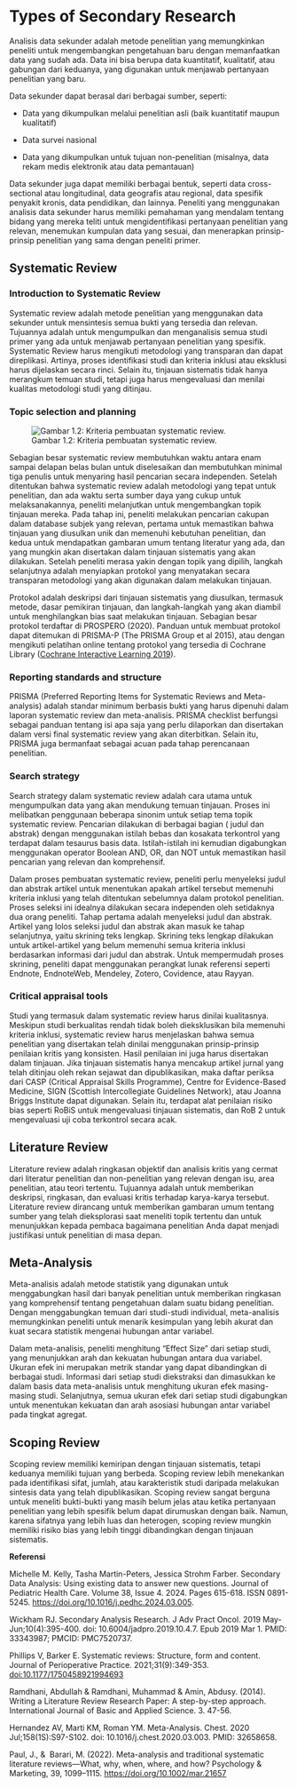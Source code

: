 # Types of Secondary Research

Analisis data sekunder adalah metode penelitian yang memungkinkan peneliti untuk mengembangkan pengetahuan baru dengan memanfaatkan data yang sudah ada. Data ini bisa berupa data kuantitatif, kualitatif, atau gabungan dari keduanya, yang digunakan untuk menjawab pertanyaan penelitian yang baru.

Data sekunder dapat berasal dari berbagai sumber, seperti:

-   Data yang dikumpulkan melalui penelitian asli (baik kuantitatif maupun kualitatif)

-   Data survei nasional

-   Data yang dikumpulkan untuk tujuan non-penelitian (misalnya, data rekam medis elektronik atau data pemantauan)

Data sekunder juga dapat memiliki berbagai bentuk, seperti data cross-sectional atau longitudinal, data geografis atau regional, data spesifik penyakit kronis, data pendidikan, dan lainnya. Peneliti yang menggunakan analisis data sekunder harus memiliki pemahaman yang mendalam tentang bidang yang mereka teliti untuk mengidentifikasi pertanyaan penelitian yang relevan, menemukan kumpulan data yang sesuai, dan menerapkan prinsip-prinsip penelitian yang sama dengan peneliti primer.

## Systematic Review

### Introduction to Systematic Review

Systematic review adalah metode penelitian yang menggunakan data sekunder untuk mensintesis semua bukti yang tersedia dan relevan. Tujuannya adalah untuk mengumpulkan dan menganalisis semua studi primer yang ada untuk menjawab pertanyaan penelitian yang spesifik. Systematic Review harus mengikuti metodologi yang transparan dan dapat direplikasi. Artinya, proses identifikasi studi dan kriteria inklusi atau eksklusi harus dijelaskan secara rinci. Selain itu, tinjauan sistematis tidak hanya merangkum temuan studi, tetapi juga harus mengevaluasi dan menilai kualitas metodologi studi yang ditinjau.

### Topic selection and planning

![Gambar 1.2: Kriteria pembuatan systematic review.](images/Picture1-02.png)

Sebagian besar systematic review membutuhkan waktu antara enam sampai delapan belas bulan untuk diselesaikan dan membutuhkan minimal tiga penulis untuk menyaring hasil pencarian secara independen. Setelah ditentukan bahwa systematic review adalah metodologi yang tepat untuk penelitian, dan ada waktu serta sumber daya yang cukup untuk melaksanakannya, peneliti melanjutkan untuk mengembangkan topik tinjauan mereka. Pada tahap ini, peneliti melakukan pencarian cakupan dalam database subjek yang relevan, pertama untuk memastikan bahwa tinjauan yang diusulkan unik dan memenuhi kebutuhan penelitian, dan kedua untuk mendapatkan gambaran umum tentang literatur yang ada, dan yang mungkin akan disertakan dalam tinjauan sistematis yang akan dilakukan. Setelah peneliti merasa yakin dengan topik yang dipilih, langkah selanjutnya adalah menyiapkan protokol yang menyatakan secara transparan metodologi yang akan digunakan dalam melakukan tinjauan.

Protokol adalah deskripsi dari tinjauan sistematis yang diusulkan, termasuk metode, dasar pemikiran tinjauan, dan langkah-langkah yang akan diambil untuk menghilangkan bias saat melakukan tinjauan. Sebagian besar protokol terdaftar di PROSPERO (2020). Panduan untuk membuat protokol dapat ditemukan di PRISMA-P (The PRISMA Group et al 2015), atau dengan mengikuti pelatihan online tentang protokol yang tersedia di Cochrane Library ([Cochrane Interactive Learning 2019](https://training.cochrane.org/interactivelearning/module-2-writing-review-protocol)).

### Reporting standards and structure

PRISMA (Preferred Reporting Items for Systematic Reviews and Meta-analysis) adalah standar minimum berbasis bukti yang harus dipenuhi dalam laporan systematic review dan meta-analisis. PRISMA checklist berfungsi sebagai panduan tentang isi apa saja yang perlu dilaporkan dan disertakan dalam versi final systematic review yang akan diterbitkan. Selain itu, PRISMA juga bermanfaat sebagai acuan pada tahap perencanaan penelitian.

### Search strategy

Search strategy dalam systematic review adalah cara utama untuk mengumpulkan data yang akan mendukung temuan tinjauan. Proses ini melibatkan penggunaan beberapa sinonim untuk setiap tema topik systematic review. Pencarian dilakukan di berbagai bagian ( judul dan abstrak) dengan menggunakan istilah bebas dan kosakata terkontrol yang terdapat dalam tesaurus basis data. Istilah-istilah ini kemudian digabungkan menggunakan operator Boolean AND, OR, dan NOT untuk memastikan hasil pencarian yang relevan dan komprehensif.

Dalam proses pembuatan systematic review, peneliti perlu menyeleksi judul dan abstrak artikel untuk menentukan apakah artikel tersebut memenuhi kriteria inklusi yang telah ditentukan sebelumnya dalam protokol penelitian. Proses seleksi ini idealnya dilakukan secara independen oleh setidaknya dua orang peneliti. Tahap pertama adalah menyeleksi judul dan abstrak. Artikel yang lolos seleksi judul dan abstrak akan masuk ke tahap selanjutnya, yaitu skrining teks lengkap. Skrining teks lengkap dilakukan untuk artikel-artikel yang belum memenuhi semua kriteria inklusi berdasarkan informasi dari judul dan abstrak. Untuk mempermudah proses skrining, peneliti dapat menggunakan perangkat lunak referensi seperti Endnote, EndnoteWeb, Mendeley, Zotero, Covidence, atau Rayyan.

### Critical appraisal tools

Studi yang termasuk dalam systematic review harus dinilai kualitasnya. Meskipun studi berkualitas rendah tidak boleh dieksklusikan bila memenuhi kriteria inklusi, systematic review harus menjelaskan bahwa semua penelitian yang disertakan telah dinilai menggunakan prinsip-prinsip penilaian kritis yang konsisten. Hasil penilaian ini juga harus disertakan dalam tinjauan. Jika tinjauan sistematis hanya mencakup artikel jurnal yang telah ditinjau oleh rekan sejawat dan dipublikasikan, maka daftar periksa dari CASP (Critical Appraisal Skills Programme), Centre for Evidence-Based Medicine, SIGN (Scottish Intercollegiate Guidelines Network), atau Joanna Briggs Institute dapat digunakan. Selain itu, terdapat alat penilaian risiko bias seperti RoBiS untuk mengevaluasi tinjauan sistematis, dan RoB 2 untuk mengevaluasi uji coba terkontrol secara acak.


## Literature Review

Literature review adalah ringkasan objektif dan analisis kritis yang cermat dari literatur penelitian dan non-penelitian yang relevan dengan isu, area penelitian, atau teori tertentu. Tujuannya adalah untuk memberikan deskripsi, ringkasan, dan evaluasi kritis terhadap karya-karya tersebut. Literature review dirancang untuk memberikan gambaran umum tentang sumber yang telah dieksplorasi saat meneliti topik tertentu dan untuk menunjukkan kepada pembaca bagaimana penelitian Anda dapat menjadi  justifikasi untuk penelitian di masa depan.


## Meta-Analysis

Meta-analisis adalah metode statistik yang digunakan untuk menggabungkan hasil dari banyak penelitian untuk memberikan ringkasan yang komprehensif tentang pengetahuan dalam suatu bidang penelitian. Dengan menggabungkan temuan dari studi-studi individual, meta-analisis memungkinkan peneliti untuk menarik kesimpulan yang lebih akurat dan kuat secara statistik mengenai hubungan antar variabel.

Dalam meta-analisis, peneliti menghitung "Effect Size" dari setiap studi, yang menunjukkan arah dan kekuatan hubungan antara dua variabel. Ukuran efek ini merupakan metrik standar yang dapat dibandingkan di berbagai studi. Informasi dari setiap studi diekstraksi dan dimasukkan ke dalam basis data meta-analisis untuk menghitung ukuran efek masing-masing studi. Selanjutnya, semua ukuran efek dari setiap studi digabungkan untuk menentukan kekuatan dan arah asosiasi hubungan antar variabel pada tingkat agregat.


## Scoping Review

Scoping review memiliki kemiripan dengan tinjauan sistematis, tetapi keduanya memiliki tujuan yang berbeda. Scoping review lebih menekankan pada identifikasi sifat, jumlah, atau karakteristik studi daripada melakukan sintesis data yang telah dipublikasikan. Scoping review sangat berguna untuk meneliti bukti-bukti yang masih belum jelas atau ketika pertanyaan penelitian yang lebih spesifik belum dapat dirumuskan dengan baik. Namun, karena sifatnya yang lebih luas dan heterogen, scoping review mungkin memiliki risiko bias yang lebih tinggi dibandingkan dengan tinjauan sistematis.


**Referensi**

Michelle M. Kelly, Tasha Martin-Peters, Jessica Strohm Farber. Secondary Data Analysis: Using existing data to answer new questions. Journal of Pediatric Health Care. Volume 38, Issue 4. 2024. Pages 615-618. ISSN 0891-5245. <https://doi.org/10.1016/j.pedhc.2024.03.005>.

Wickham RJ. Secondary Analysis Research. J Adv Pract Oncol. 2019 May-Jun;10(4):395-400. doi: 10.6004/jadpro.2019.10.4.7. Epub 2019 Mar 1. PMID: 33343987; PMCID: PMC7520737.

Phillips V, Barker E. Systematic reviews: Structure, form and content. Journal of Perioperative Practice. 2021;31(9):349-353. <doi:10.1177/1750458921994693>

Ramdhani, Abdullah & Ramdhani, Muhammad & Amin, Abdusy. (2014). Writing a Literature Review Research Paper: A step-by-step approach. International Journal of Basic and Applied Science. 3. 47-56.

Hernandez AV, Marti KM, Roman YM. Meta-Analysis. Chest. 2020 Jul;158(1S):S97-S102. doi: 10.1016/j.chest.2020.03.003. PMID: 32658658.

Paul, J., &  Barari, M. (2022). Meta-analysis and traditional systematic literature reviews—What, why, when, where, and how? Psychology & Marketing, 39, 1099–1115. <https://doi.org/10.1002/mar.21657>
